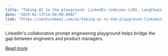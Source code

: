 ```yaml
---
title: "Taking AI to the playground: LinkedIn combines LLMs, LangChain and Jupyter Notebooks to improve prompt engineering"
date: "2025-02-13T14:00:00.000Z"
link: "https://venturebeat.com/ai/taking-ai-to-the-playground-linkedin-combines-llms-langchain-and-jupyter-notebooks-to-improve-prompt-engineering/"
---
```


LinkedIn's collaborative prompt engineering playground helps bridge the gap between engineers and product managers.

[Read more](https://venturebeat.com/ai/taking-ai-to-the-playground-linkedin-combines-llms-langchain-and-jupyter-notebooks-to-improve-prompt-engineering/)

